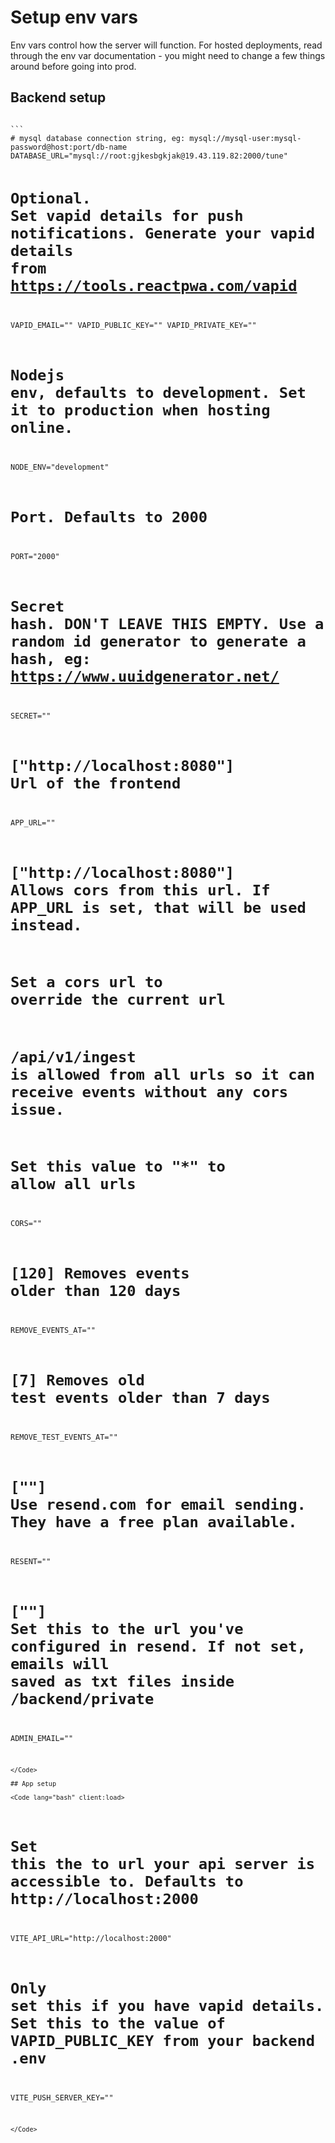 
# Setup env vars

Env vars control how the server will function. For hosted deployments, read through the env var documentation - you might need to change a few things around before going into prod.

## Backend setup

<Code lang="bash" client:load>
```
# mysql database connection string, eg: mysql://mysql-user:mysql-password@host:port/db-name
DATABASE_URL="mysql://root:gjkesbgkjak@19.43.119.82:2000/tune" 

# Optional. Set vapid details for push notifications. Generate your vapid details from https://tools.reactpwa.com/vapid
VAPID_EMAIL=""
VAPID_PUBLIC_KEY=""
VAPID_PRIVATE_KEY=""

# Nodejs env, defaults to development. Set it to production when hosting online.
NODE_ENV="development"

# Port. Defaults to 2000
PORT="2000"

# Secret hash. DON'T LEAVE THIS EMPTY. Use a random id generator to generate a hash, eg: https://www.uuidgenerator.net/
SECRET=""

# ["http://localhost:8080"] Url of the frontend
APP_URL=""

# ["http://localhost:8080"] Allows cors from this url. If APP_URL is set, that will be used instead.
# Set a cors url to override the current url
# /api/v1/ingest is allowed from all urls so it can receive events without any cors issue.
# Set this value to "*" to allow all urls
CORS=""

# [120] Removes events older than 120 days
REMOVE_EVENTS_AT=""

# [7] Removes old test events older than 7 days
REMOVE_TEST_EVENTS_AT=""

# [""] Use resend.com for email sending. They have a free plan available.
RESENT=""

# [""] Set this to the url you've configured in resend. If not set, emails will saved as txt files inside /backend/private
ADMIN_EMAIL=""
```
</Code>

## App setup

<Code lang="bash" client:load>
```
# Set this the to url your api server is accessible to. Defaults to http://localhost:2000
VITE_API_URL="http://localhost:2000"

# Only set this if you have vapid details. Set this to the value of VAPID_PUBLIC_KEY from your backend .env
VITE_PUSH_SERVER_KEY=""
```
</Code>
